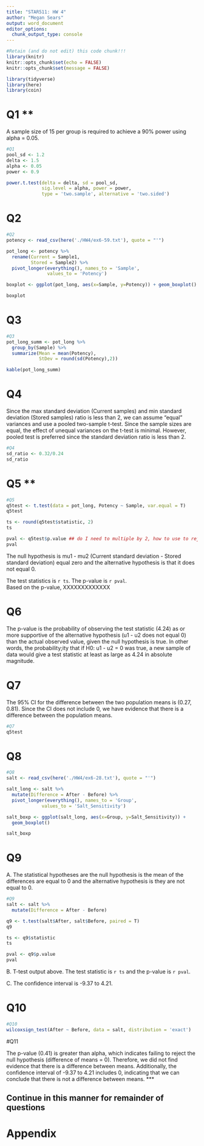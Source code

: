 ```yaml
---
title: "STAR511: HW 4"
author: "Megan Sears"
output: word_document
editor_options: 
  chunk_output_type: console
---
```


```r
#Retain (and do not edit) this code chunk!!!
library(knitr)
knitr::opts_chunk$set(echo = FALSE)
knitr::opts_chunk$set(message = FALSE)

library(tidyverse)
library(here)
library(coin)

```

# Q1 **

A sample size of 15 per group is required to achieve a 90% power using alpha = 0.05.

```r
#Q1
pool_sd <- 1.2
delta <- 1.5
alpha <- 0.05
power <- 0.9

power.t.test(delta = delta, sd = pool_sd, 
             sig.level = alpha, power = power, 
             type = 'two.sample', alternative = 'two.sided')


```


# Q2

```r
#Q2
potency <- read_csv(here('./HW4/ex6-59.txt'), quote = "'")

pot_long <- potency %>%
  rename(Current = Sample1,
         Stored = Sample2) %>%
  pivot_longer(everything(), names_to = 'Sample',
               values_to = 'Potency')

boxplot <- ggplot(pot_long, aes(x=Sample, y=Potency)) + geom_boxplot()

boxplot

```

# Q3

```r
#Q3
pot_long_summ <- pot_long %>%
  group_by(Sample) %>%
  summarize(Mean = mean(Potency),
            StDev = round(sd(Potency),2))

kable(pot_long_summ)

```

# Q4

Since the max standard deviation (Current samples) and min standard deviation (Stored samples) ratio is less than 2, we can assume "equal" variances and use a pooled two-sample t-test. Since the sample sizes are equal, the effect of unequal variances on the t-test is minimal. However, pooled test is preferred since the standard deviation ratio is less than 2.
 
```r
#Q4
sd_ratio <- 0.32/0.24
sd_ratio

```

# Q5 **

```r
#Q5
q5test <- t.test(data = pot_long, Potency ~ Sample, var.equal = T)
q5test

ts <- round(q5test$statistic, 2)
ts

pval <- q5test$p.value ## do I need to multiple by 2, how to use to reject or ftr the Ho
pval

```

The null hypothesis is  mu1 - mu2 (Current standard deviation - Stored standard deviation) equal zero and the alternative hypothesis is that it does not equal 0.  

The test statistics is `r ts`. 
The p-value is `r pval`.  
Based on the p-value, XXXXXXXXXXXXX

# Q6

The p-value is the probability of observing the test statistic (4.24) as or more supportive of the alternative hypothesis (u1 - u2 does not equal 0) than the actual observed value, given the null hypothesis is true. In other words, the probability;ity that if H0: u1 - u2 = 0 was true, a new sample of data would give a test statistic at least as large as 4.24 in absolute magnitude. 

# Q7

The 95% CI for the difference between the two population means is (0.27, 0.81). Since the CI does not include 0, we have evidence that there is a difference between the population means. 

```r
#Q7
q5test

```

# Q8

```r
#Q8
salt <- read_csv(here('./HW4/ex6-28.txt'), quote = "'")

salt_long <- salt %>%
  mutate(Difference = After - Before) %>%
  pivot_longer(everything(), names_to = 'Group',
             values_to = 'Salt_Sensitivity')

salt_boxp <- ggplot(salt_long, aes(x=Group, y=Salt_Sensitivity)) +
  geom_boxplot()

salt_boxp

```

# Q9

A. The statistical hypotheses are the null hypothesis is the mean of the differences are equal to 0 and the alternative hypothesis is they are not equal to 0.

```r
#Q9
salt <- salt %>%
  mutate(Difference = After - Before)

q9 <- t.test(salt$After, salt$Before, paired = T)
q9

ts <- q9$statistic
ts

pval <- q9$p.value
pval

```

B. T-test output above. The test statistic is `r ts` and the p-value is `r pval`.

C. The confidence interval is -9.37 to 4.21. 

# Q10

```r
#Q10
wilcoxsign_test(After ~ Before, data = salt, distribution = 'exact')

```

#Q11

The p-value (0.41) is greater than alpha, which indicates failing to reject the null hypothesis (difference of means = 0). Therefore, we did not find evidence that there is a difference between means. Additionally, the confidence interval of -9.37 to 4.21 includes 0, indicating that we can conclude that there is not a difference between means. ***



## Continue in this manner for remainder of questions

# Appendix
```r
```